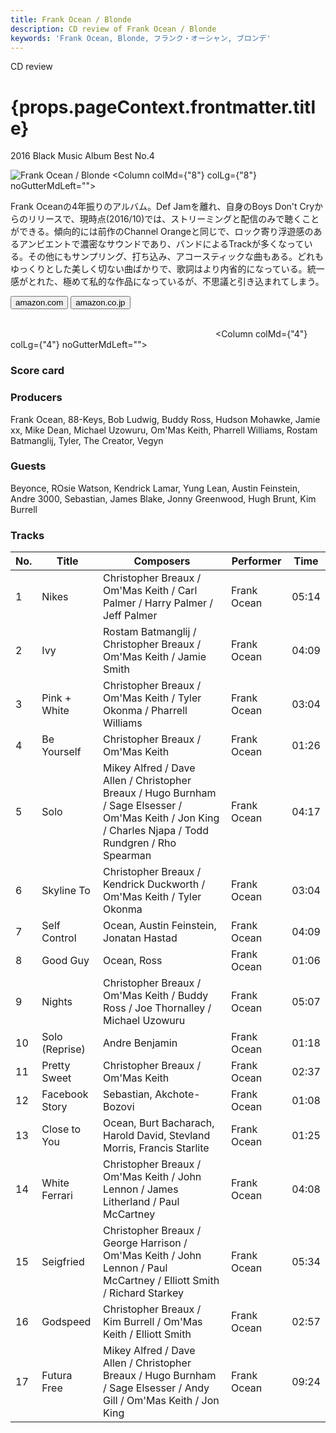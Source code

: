 ```yaml
---
title: Frank Ocean / Blonde
description: CD review of Frank Ocean / Blonde
keywords: 'Frank Ocean, Blonde, フランク・オーシャン, ブロンデ'
---
```




<p className="largeP">CD review</p>
<h1 className="h1--no--margin">{props.pageContext.frontmatter.title}</h1>
<p className="largeP"><Link to="/best50/2016/">2016 Black Music Album Best No.4</Link></p>

<Row  className="image-card-group">
	<Column colMd={"4"} colLg={"4"} noGutterMdLeft="">
       <ImageCard>

![Frank Ocean / Blonde](../../images/cd/frankocean3L.jpg) 
</ImageCard>
	</Column>
	<Column colMd={"8"} colLg={"8"} noGutterMdLeft="">
	<p>
	Frank Oceanの4年振りのアルバム。Def Jamを離れ、自身のBoys Don't Cryからのリリースで、現時点(2016/10)では、ストリーミングと配信のみで聴くことができる。傾向的には前作のChannel Orangeと同じで、ロック寄り浮遊感のあるアンビエントで濃密なサウンドであり、バンドによるTrackが多くなっている。その他にもサンプリング、打ち込み、アコースティックな曲もある。どれもゆっくりとした美しく切ない曲ばかりで、歌詞はより内省的になっている。統一感がとれた、極めて私的な作品になっているが、不思議と引き込まれてしまう。
	</p>
	<div>
	  <Button href="https://amzn.to/3blj3PJ" kind="primary" size="small" renderIcon={ArrowUpRight24}>
      amazon.com
    </Button>
    <Button href="https://amzn.to/355i30T" kind="secondary" size="small" renderIcon={ArrowUpRight24}>
      amazon.co.jp
    </Button>
	</div>
	<a href="https://geo.music.apple.com/jp/album/blonde/1146195596?mt=1&app=music&ls=1&at=11lcug" style="display:inline-block;overflow:hidden;background:url(https://linkmaker.itunes.apple.com/ja-jp/lockup.svg?releaseDate=2016-08-20&kind=album&bubble=apple_music&style=mono-black) no-repeat;width:180px;height:45px;"></a>
	<a href="https://geo.music.apple.com/jp/album/blonde/1146195596?app=itunes&at=11lcug" style="display:inline-block;overflow:hidden;background:url(https://linkmaker.itunes.apple.com/ja-jp/badge-lrg.svg?releaseDate=2016-08-20T00:00:00Z&kind=album&bubble=itunes_music) no-repeat;width:140px;height:45px;"></a>
	</Column>
</Row>
<Row >
	<Column colMd={"4"} colLg={"4"} noGutterMdLeft="">
<div>
  <h3>Score card</h3>
	<SliderJS1 value="5" />
  <SliderJS2 value="1" />
	<SliderJS3 value="2" />
  <SliderJS4 value="9" />
</div>
</Column>
<Column colMd={"8"} colLg={"8"} noGutterMdLeft="">
<div>
<h3>Producers</h3>
<p>
Frank Ocean, 88-Keys, Bob Ludwig, Buddy Ross, Hudson Mohawke, Jamie xx, Mike Dean, Michael Uzowuru, Om'Mas Keith, Pharrell Williams, Rostam Batmanglij, Tyler, The Creator, Vegyn
</p>
<h3>Guests</h3>
<p>
Beyonce, ROsie Watson, Kendrick Lamar, Yung Lean, Austin Feinstein, Andre 3000, Sebastian, James Blake, Jonny Greenwood, Hugh Brunt, Kim Burrell
</p>
</div>
</Column>
</Row>

<h3>Tracks</h3>

| No. |	 Title         |	 Composers                                                                                                                                            |	 Performer  |	 Time	|
| --- |	-------------- | ------------------------------------------------------------------------------------------------------------------------------------------------------ | ----------- | ----- |
|	1	  |	Nikes          | Christopher Breaux / Om'Mas Keith / Carl Palmer / Harry Palmer / Jeff Palmer                                                                          	|	Frank Ocean	|	05:14 |
|	2	  |	Ivy            | Rostam Batmanglij / Christopher Breaux / Om'Mas Keith / Jamie Smith                                                                                   	|	Frank Ocean	|	04:09 |
|	3	  |	Pink + White   | Christopher Breaux / Om'Mas Keith / Tyler Okonma / Pharrell Williams                                                                                  	|	Frank Ocean	|	03:04 |
|	4	  |	Be Yourself    | Christopher Breaux / Om'Mas Keith                                                                                                                     	|	Frank Ocean	|	01:26 |
|	5	  |	Solo           | Mikey Alfred / Dave Allen / Christopher Breaux / Hugo Burnham / Sage Elsesser / Om'Mas Keith / Jon King / Charles Njapa / Todd Rundgren / Rho Spearman	|	Frank Ocean	|	04:17 |
|	6	  |	Skyline To     | Christopher Breaux / Kendrick Duckworth / Om'Mas Keith / Tyler Okonma                                                                                 	|	Frank Ocean	|	03:04 |
|	7	  |	Self Control   | Ocean, Austin Feinstein, Jonatan Hastad                                                                                                               	|	Frank Ocean	|	04:09 |
|	8	  |	Good Guy       | Ocean, Ross                                                                                                                                           	|	Frank Ocean	|	01:06 |
|	9	  |	Nights         | Christopher Breaux / Om'Mas Keith / Buddy Ross / Joe Thornalley / Michael Uzowuru                                                                     	|	Frank Ocean	|	05:07 |
|	10	|	Solo (Reprise) | Andre Benjamin                                                                                                                                        	|	Frank Ocean	|	01:18 |
|	11	|	Pretty Sweet   | Christopher Breaux / Om'Mas Keith                                                                                                                     	|	Frank Ocean	|	02:37 |
|	12	|	Facebook Story | Sebastian, Akchote-Bozovi                                                                                                                             	|	Frank Ocean	|	01:08 |
|	13	|	Close to You   | Ocean, Burt Bacharach, Harold David, Stevland Morris, Francis Starlite                                                                                	|	Frank Ocean	|	01:25 |
|	14	|	White Ferrari  | Christopher Breaux / Om'Mas Keith / John Lennon / James Litherland / Paul McCartney                                                                   	|	Frank Ocean	|	04:08 |
|	15	|	Seigfried      | Christopher Breaux / George Harrison / Om'Mas Keith / John Lennon / Paul McCartney / Elliott Smith / Richard Starkey                                  	|	Frank Ocean	|	05:34 |
|	16	|	Godspeed       | Christopher Breaux / Kim Burrell / Om'Mas Keith / Elliott Smith                                                                                       	|	Frank Ocean	|	02:57 |
|	17	|	Futura Free    | Mikey Alfred / Dave Allen / Christopher Breaux / Hugo Burnham / Sage Elsesser / Andy Gill / Om'Mas Keith / Jon King                                   	|	Frank Ocean	|	09:24 |

